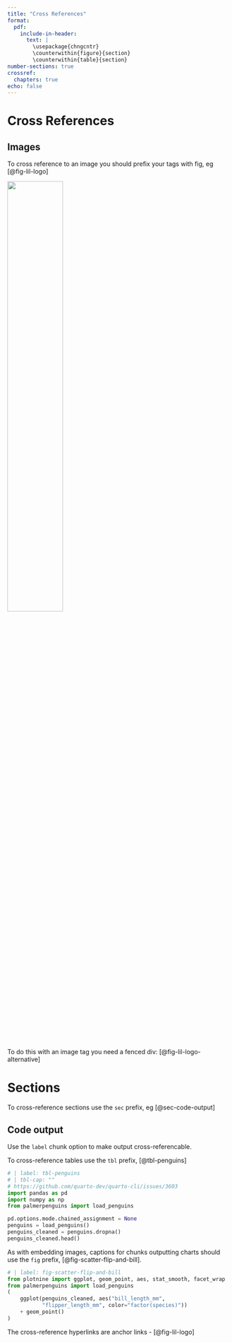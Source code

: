 ```yaml
---
title: "Cross References"
format:
  pdf:
    include-in-header:
      text: |
        \usepackage{chngcntr}
        \counterwithin{figure}{section}
        \counterwithin{table}{section}
number-sections: true
crossref:
  chapters: true
echo: false
---
```


# Cross References

## Images

To cross reference to an image you should prefix your tags with fig, eg  [@fig-lil-logo]

![](lil-logo.jpg){#fig-lil-logo width=50%}

To do this with an image tag you need a fenced div: [@fig-lil-logo-alternative]

::: {#fig-lil-logo-alternative}
\includegraphics[width=0.3\textwidth]{lil-logo_alternative.jpg}
:::

# Sections 

To cross-reference sections use the `sec` prefix, eg [@sec-code-output]

## Code output {#sec-code-output}

Use the `label` chunk option to make output cross-referencable.

To cross-reference tables use the `tbl` prefix, [@tbl-penguins]


```python
# | label: tbl-penguins
# | tbl-cap: ""
# https://github.com/quarto-dev/quarto-cli/issues/3603
import pandas as pd
import numpy as np
from palmerpenguins import load_penguins

pd.options.mode.chained_assignment = None
penguins = load_penguins()
penguins_cleaned = penguins.dropna()
penguins_cleaned.head()
```

As with embedding images, captions for chunks outputting charts should use the `fig` prefix, [@fig-scatter-flip-and-bill].

```python
# | label: fig-scatter-flip-and-bill
from plotnine import ggplot, geom_point, aes, stat_smooth, facet_wrap
from palmerpenguins import load_penguins
(
    ggplot(penguins_cleaned, aes("bill_length_mm",
           "flipper_length_mm", color="factor(species)"))
    + geom_point()
)
```

The cross-reference hyperlinks are anchor links - [@fig-lil-logo]